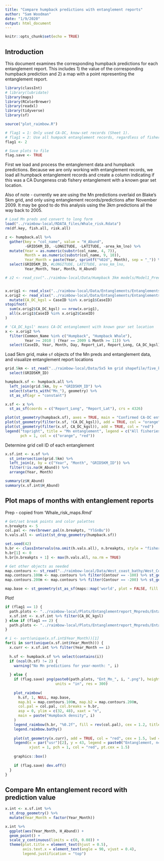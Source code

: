 ```yaml
---
title: "Compare humpback predictions with entanglement reports"
author: "Sam Woodman"
date: "1/9/2020"
output: html_document
---
```


```r
knitr::opts_chunk$set(echo = TRUE)
```

## Introduction

This document examines the corresponding humpback predictions for each entanglement report. This includes 1) the value of the corresponding humpback prediction and 2) a map with a point representing the entanglement report. 

```r
library(classInt)
# library(lubridate)
library(maps)
library(RColorBrewer)
library(readxl)
library(tidyverse)
library(sf)

source("plot_raimbow.R")

# flag1 = 1: Only used CA-DC, know-set records (Sheet 1). 
# flag1 = 2: Use all humpack entanglement records, regardless of fishery (Sheet 2)
flag1 <- 2

# Save plots to file
flag.save <- TRUE
```

First we load and process the entanglement data and humpback predictions. Because we are only working with entanglement records, we load all humpback entanglement records and create a column indicating if this was a CA Dungeness crab fishery entanglement with a known gear set location. 

Also of note - currently we are using the Mn predictions overlaid on Blake's 5km grid, and only using entanglement records/predictions after November 2009. It may be good to do this analysis using the 3km predictions all the way back to 2005. 

```r
# Load Mn preds and convert to long form
load("../raimbow-local/RDATA_files/Whale_risk.Rdata")
rm(df.key, fish.all, risk.all)

z <- humpback.all %>% 
  gather(key = "col_name", value = "H_Abund", 
         -GRID5KM_ID, -LONGITUDE, -LATITUDE, -area_km_lno) %>% 
  mutate(Year = as.numeric(substr(col_name, 4, 7)), 
         Month = as.numeric(substr(col_name, 9, 10)), 
         Year_Month = paste(Year, sprintf("%02d", Month), sep = "_")) %>% 
  select(GRID5KM_ID, #LONGITUDE, LATITUDE, area_km_lno, 
         Year_Month, Year, Month, H_Abund)

# z2 <- read_csv("../raimbow-local/Data/Humpback 3km models/Model1_PredictionGrids/WEAR3km_76_2005-01-01to2019-08-14_daily_dens.csv")


x.orig1 <- read_xlsx("../raimbow-local/Data/Entanglements/Entanglements_known_gear_set_location.xlsx", sheet = 1)
x.orig2 <- read_xlsx("../raimbow-local/Data/Entanglements/Entanglements_known_gear_set_location.xlsx", sheet = 2) %>% 
  mutate(CA_DC_kgsl = CaseID %in% x.orig1$CaseID)
stopifnot(
  sum(x.orig2$CA_DC_kgsl) == nrow(x.orig1), 
  all(x.orig1$CaseID %in% x.orig2$CaseID)
)

# 'CA_DC_kgsl' means CA-DC entanglement with known gear set location
x <- x.orig2 %>% 
  filter(Common_Name %in% c("Humpback", "Humpback Whale"),
         Year >= 2010 | (Year == 2009 & Month >= 11)) %>%
  select(CaseID, Year, Month, Day, Report_Lat, Report_Long, CA_DC_kgsl)
```

Load 5km grid, make `sf` objects of the Mn preds and entanglement data, and visualize entanglement report locations

```r
grid.5km <- st_read("../raimbow-local/Data/5x5 km grid shapefile/five_km_grid_polys_geo.shp") %>% 
  select(GRID5KM_ID)

humpback.sf <- humpback.all %>% 
  left_join(grid.5km, by = "GRID5KM_ID") %>% 
  select(starts_with("Mn_"), geometry) %>% 
  st_as_sf(agr = "constant")

x.sf <- x %>% 
  st_as_sf(coords = c("Report_Long", "Report_Lat"), crs = 4326)

plot(st_geometry(humpback.sf), axes = TRUE, main = "Confirmed CA-DC entanglement reports")
plot(st_geometry(filter(x.sf, !CA_DC_kgsl)), add = TRUE, col = "orange")
plot(st_geometry(filter(x.sf, CA_DC_kgsl)), add = TRUE, col = "red")
legend("topright", title = "Mn entanglement", legend = c("All fisheries", "CA-DC known-gear-set-location"), 
       pch = 1, col = c("orange", "red"))
```

Determine grid cell ID of each entanglement

```r
x.sf.int <- x.sf %>% 
  st_intersection(grid.5km) %>% 
  left_join(z, by = c("Year", "Month", "GRID5KM_ID")) %>% 
  filter(!is.na(H_Abund)) %>%
  arrange(Year, Month)

summary(z$H_Abund)
summary(x.sf.int$H_Abund)
```

## Plot maps of months with entanglement reports

Prep - copied from 'Whale_risk_maps.Rmd'

```r
# Get/set break points and color palettes
n.breakpts <- 5
col.pal <- rev(brewer.pal(n.breakpts, "YlGnBu"))
h.vals.all <- unlist(st_drop_geometry(humpback.sf))

set.seed(42)
h.br <- classIntervals(na.omit(h.vals.all), n.breakpts, style = "fisher", samp_prop = 0.01)$brks
h.br[1] <- 0
h.br[n.breakpts + 1] <- max(h.vals.all, na.rm = TRUE)

# Get other objects as needed
map.contours <- st_read("../raimbow-local/Data/West_coast_bathy/West_Coast_geo.shp")
map.contours.100m <- map.contours %>% filter(Contour == -100) %>% st_geometry()
map.contours.200m <- map.contours %>% filter(Contour == -200) %>% st_geometry()

map.base <- st_geometry(st_as_sf(maps::map('world', plot = FALSE, fill = TRUE)))
```

Plot!

```r
if (flag1 == 1) {
  path.plots <- "../raimbow-local/Plots/Entanglementreport_Mnpreds/Entanglement_CADC_Mnpreds/"
  x.sf.int <- x.sf.int %>% filter(CA_DC_kgsl)
} else if (flag1 == 2) {
  path.plots <- "../raimbow-local/Plots/Entanglementreport_Mnpreds/Entanglement_allMn_Mnpreds/"
}

# i <- sort(unique(x.sf.int$Year_Month))[1]
for(i in sort(unique(x.sf.int$Year_Month))) {
  x.curr <- x.sf.int %>% filter(Year_Month == i)
  
  h.sf <- humpback.sf %>% select(contains(i))
  if (ncol(h.sf) != 2) {
    warning("No Mn predictions for year-month: ", i)
    
  } else {
    if (flag.save) png(paste0(path.plots, "Ent_Mn_", i, ".png"), height = 7, width = 4, 
                       units = "in", res = 300)
    
    plot_raimbow(
      h.sf, 1, NULL, map.base, 
      map.b1 = map.contours.100m, map.b2 = map.contours.200m, 
      col.pal = col.pal, col.breaks = h.br, 
      asp = 0, ylim = c(32, 48), xaxt = "n", 
      main = paste("Humpback density", i)
    )
    legend_raimbow(h.br, "%0.2f", fill = rev(col.pal), cex = 1.2, title = "Whales/km2")
    legend.raimbow.bathy()
    
    plot(st_geometry(x.curr), add = TRUE, col = "red", cex = 1.5, lwd = 2)
    legend(x = par("usr")[2], y = 43, legend = paste0("Entanglement, n=", nrow(x.curr)), 
           xjust = 1, pch = 1, col = "red", pt.cex = 1.5)
    
    graphics::box()
    
    if (flag.save) dev.off()
  }
}
```

## Compare Mn entanglement record with prediction value

```r
x.int <- x.sf.int %>% 
  st_drop_geometry() %>% 
  mutate(Year_Month = factor(Year_Month))

x.int %>% 
  ggplot(aes(Year_Month, H_Abund)) +
  geom_point() + 
  scale_y_continuous(limits = c(0, 0.08)) + 
  theme(plot.title = element_text(hjust = 0.5), 
        axis.text.x = element_text(angle = 90, vjust = 0.4), 
        legend.justification = "top")



```
